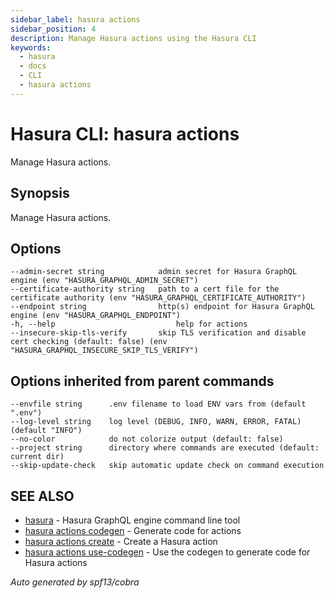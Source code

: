 ```yaml
---
sidebar_label: hasura actions
sidebar_position: 4
description: Manage Hasura actions using the Hasura CLI
keywords:
  - hasura
  - docs
  - CLI
  - hasura actions
---
```


# Hasura CLI: hasura actions

Manage Hasura actions.

## Synopsis

Manage Hasura actions.

## Options

    --admin-secret string            admin secret for Hasura GraphQL engine (env "HASURA_GRAPHQL_ADMIN_SECRET")
    --certificate-authority string   path to a cert file for the certificate authority (env "HASURA_GRAPHQL_CERTIFICATE_AUTHORITY")
    --endpoint string                http(s) endpoint for Hasura GraphQL engine (env "HASURA_GRAPHQL_ENDPOINT")
    -h, --help                           help for actions
    --insecure-skip-tls-verify       skip TLS verification and disable cert checking (default: false) (env "HASURA_GRAPHQL_INSECURE_SKIP_TLS_VERIFY")

## Options inherited from parent commands

    --envfile string      .env filename to load ENV vars from (default ".env")
    --log-level string    log level (DEBUG, INFO, WARN, ERROR, FATAL) (default "INFO")
    --no-color            do not colorize output (default: false)
    --project string      directory where commands are executed (default: current dir)
    --skip-update-check   skip automatic update check on command execution

## SEE ALSO

- [hasura](/graphql/core/hasura-cli/hasura) - Hasura GraphQL engine command line tool
- [hasura actions codegen](/graphql/core/hasura-cli/hasura_actions_codegen) - Generate code for actions
- [hasura actions create](/graphql/core/hasura-cli/hasura_actions_create) - Create a Hasura action
- [hasura actions use-codegen](/graphql/core/hasura-cli/hasura_actions_use-codegen) - Use the codegen to generate code for Hasura actions

_Auto generated by spf13/cobra_
